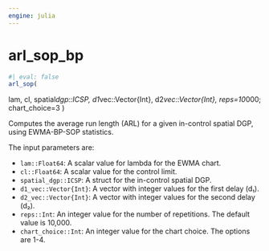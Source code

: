 ```yaml
---
engine: julia
---
```


# arl_sop_bp {#sec-doc}
    

::: {.callout-note appearance="simple" title="docblock" collapse=false}    


```julia
#| eval: false
arl_sop(

```

lam, cl, spatial*dgp::ICSP, d1*vec::Vector{Int}, d2*vec::Vector{Int}, reps=10*000; chart_choice=3 )
 
Computes the average run length (ARL) for a given in-control spatial DGP, using  EWMA-BP-SOP statistics.
 
The input parameters are:
 
  * `lam::Float64`: A scalar value for lambda for the EWMA chart.
  * `cl::Float64`: A scalar value for the control limit.
  * `spatial_dgp::ICSP`: A struct for the in-control spatial DGP.
  * `d1_vec::Vector{Int}`: A vector with integer values for the first delay (d₁).
  * `d2_vec::Vector{Int}`: A vector with integer values for the second delay (d₂).
  * `reps::Int`: An integer value for the number of repetitions. The default value is 10,000.
  * `chart_choice::Int`: An integer value for the chart choice. The options are 1-4.


:::
    

